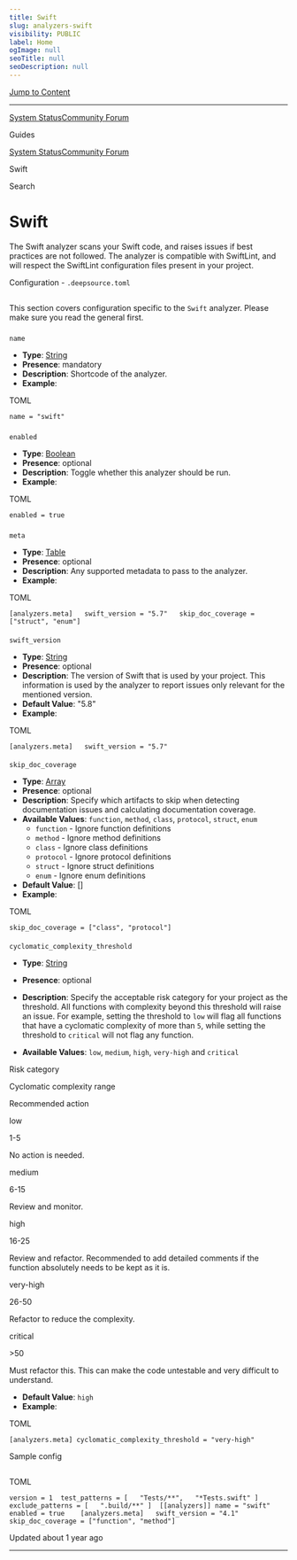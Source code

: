 ```yaml
---
title: Swift
slug: analyzers-swift
visibility: PUBLIC
label: Home
ogImage: null
seoTitle: null
seoDescription: null
---
```

[Jump to Content](#content)

* * *

[System Status](https://deepsourcestatus.com/)[Community Forum](https://discuss.deepsource.com/)

Guides

[System Status](https://deepsourcestatus.com/)[Community Forum](https://discuss.deepsource.com/)

Swift

Search

Swift
=====

The Swift analyzer scans your Swift code, and raises issues if best practices are not followed. The analyzer is compatible with SwiftLint, and will respect the SwiftLint configuration files present in your project.

Configuration - `.deepsource.toml`

[](#configuration---deepsourcetoml)
-------------------------------------------------------------------------

This section covers configuration specific to the `Swift` analyzer. Please make sure you read the general first.

### 

`name`

[](#name)

*   **Type**: [String](https://toml.io/en/v1.0.0#string)
*   **Presence**: mandatory
*   **Description**: Shortcode of the analyzer.
*   **Example**:

TOML

`name = "swift"`

### 

`enabled`

[](#enabled)

*   **Type**: [Boolean](https://toml.io/en/v1.0.0#boolean)
*   **Presence**: optional
*   **Description**: Toggle whether this analyzer should be run.
*   **Example**:

TOML

`enabled = true`

### 

`meta`

[](#meta)

*   **Type**: [Table](https://toml.io/en/v1.0.0#table)
*   **Presence**: optional
*   **Description**: Any supported metadata to pass to the analyzer.
*   **Example**:

TOML

`[analyzers.meta]   swift_version = "5.7"   skip_doc_coverage = ["struct", "enum"]`

#### 

`swift_version`

[](#swift_version)

*   **Type**: [String](https://toml.io/en/v1.0.0#string)
*   **Presence**: optional
*   **Description**: The version of Swift that is used by your project. This information is used by the analyzer to report issues only relevant for the mentioned version.
*   **Default Value**: "5.8"
*   **Example**:

TOML

`[analyzers.meta]   swift_version = "5.7"`

#### 

`skip_doc_coverage`

[](#skip_doc_coverage)

*   **Type**: [Array](https://toml.io/en/v1.0.0#array)
*   **Presence**: optional
*   **Description**: Specify which artifacts to skip when detecting documentation issues and calculating documentation coverage.
*   **Available Values**: `function`, `method`, `class`, `protocol`, `struct`, `enum`
    *   `function` - Ignore function definitions
    *   `method` - Ignore method definitions
    *   `class` - Ignore class definitions
    *   `protocol` - Ignore protocol definitions
    *   `struct` - Ignore struct definitions
    *   `enum` - Ignore enum definitions
*   **Default Value**: \[\]
*   **Example**:

TOML

`skip_doc_coverage = ["class", "protocol"]`

#### 

`cyclomatic_complexity_threshold`

[](#cyclomatic_complexity_threshold)

*   **Type**: [String](https://toml.io/en/v1.0.0#string)
    
*   **Presence**: optional
    
*   **Description**: Specify the acceptable risk category for your project as the threshold. All functions with complexity beyond this threshold will raise an issue. For example, setting the threshold to `low` will flag all functions that have a cyclomatic complexity of more than `5`, while setting the threshold to `critical` will not flag any function.
    
*   **Available Values**: `low`, `medium`, `high`, `very-high` and `critical`
    

Risk category

Cyclomatic complexity range

Recommended action

low

1-5

No action is needed.

medium

6-15

Review and monitor.

high

16-25

Review and refactor. Recommended to add detailed comments if the function absolutely needs to be kept as it is.

very-high

26-50

Refactor to reduce the complexity.

critical

\>50

Must refactor this. This can make the code untestable and very difficult to understand.

*   **Default Value**: `high`
*   **Example**:

TOML

`[analyzers.meta] cyclomatic_complexity_threshold = "very-high"`

Sample config

[](#sample-config)
-----------------------------------

TOML

`version = 1  test_patterns = [   "Tests/**",   "*Tests.swift" ]  exclude_patterns = [   ".build/**" ]  [[analyzers]] name = "swift" enabled = true    [analyzers.meta]   swift_version = "4.1"   skip_doc_coverage = ["function", "method"]`

Updated about 1 year ago

* * *
